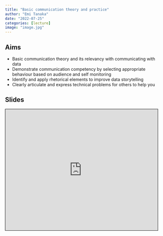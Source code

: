 ```yaml
---
title: "Basic communication theory and practice"
author: "Emi Tanaka"
date: "2022-07-25"
categories: [lecture]
image: "image.jpg"
---
```


## Aims

* Basic communication theory and its relevancy with communicating with data
* Demonstrate communication competency by selecting appropriate behaviour based on audience and self monitoring
* Identify and apply rhetorical elements to improve data storytelling 
* Clearly articulate and express technical problems for others to help you

## Slides

<iframe src="https://cwd.numbat.space/lectures/lecture-01.html" style="border: 1px solid black;" width="100%" height = "400px"></iframe>
